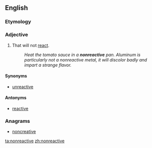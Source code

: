 ==English==

===Etymology===
{{prefix|non|reactive|lang=en}}

===Adjective===
{{en-adj}}

# That will not [[react]].
#: ''Heat the tomato sauce in a '''nonreactive''' pan. Aluminum is particularly not a nonreactive metal, it will discolor badly and impart a strange flavor.''

====Synonyms====
* [[unreactive]]

====Antonyms====
* [[reactive]]

===Anagrams===
* [[noncreative#English|noncreative]]

[[ta:nonreactive]]
[[zh:nonreactive]]